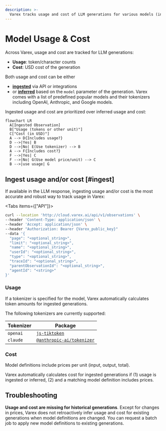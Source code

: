 ```yaml
---
description: >-
  Varex tracks usage and cost of LLM generations for various models (incl OpenAI, Anthropic, Google, and more). Add your own model definitions to track any model or custom pricing.
---
```


# Model Usage & Cost

Across Varex, usage and cost are tracked for LLM generations:

- **Usage**: token/character counts
- **Cost**: USD cost of the generation

Both usage and cost can be either

- [**ingested**](#ingest) via API or integrations
- or [**inferred**](#infer) based on the `model` parameter of the generation. Varex comes with a list of predefined popular models and their tokenizers including OpenAI, Anthropic, and Google models.

Ingested usage and cost are prioritized over inferred usage and cost:

```mermaid
flowchart LR
  A[Ingested Observation]
  B["Usage (tokens or other unit)"]
  C["Cost (in USD)"]
  A --> D{Includes usage?}
  D -->|Yes| B
  D -->|No| E(Use tokenizer) --> B
  A --> F{Includes cost?}
  F -->|Yes| C
  F -->|No| G(Use model price/unit) --> C
  B -->|use usage| G
```

## Ingest usage and/or cost [#ingest]

If available in the LLM response, ingesting usage and/or cost is the most accurate and robust way to track usage in Varex:

<Tabs items={["API"]}>
  <Tab>
 
  ```bash
  curl --location 'http://cloud.varex.ai/api/v1/observations' \
  --header 'Content-Type: application/json' \
  --header 'Accept: application/json' \
  --header "Authorization: Bearer {Varex_public_key}"
  --data '{
    "page": "<optional_string>",
    "limit": "<optional_string>",
    "name": "<optional_string>",
    "userId": "<optional_string>",
    "type": "<optional_string>",
    "traceId": "<optional_string>",
    "parentObservationId": "<optional_string>",
    "agentId": "<string>"
  }'
  ```
 
  </Tab>


</Tabs>

### Usage

If a tokenizer is specified for the model, Varex automatically calculates token amounts for ingested generations.

The following tokenizers are currently supported:

| Tokenizer | Package                                                                            |
| --------- | ---------------------------------------------------------------------------------- |
| `openai`  | [`js-tiktoken`](https://www.npmjs.com/package/js-tiktoken)                         |
| `claude`  | [`@anthropic-ai/tokenizer`](https://www.npmjs.com/package/@anthropic-ai/tokenizer) |

### Cost

Model definitions include prices per unit (input, output, total).

Varex automatically calculates cost for ingested generations if (1) usage is ingested or inferred, (2) and a matching model definition includes prices.

## Troubleshooting

**Usage and cost are missing for historical generations**. Except for changes in prices, Varex does not retroactively infer usage and cost for existing generations when model definitions are changed. You can request a batch job to apply new model definitions to existing generations.
